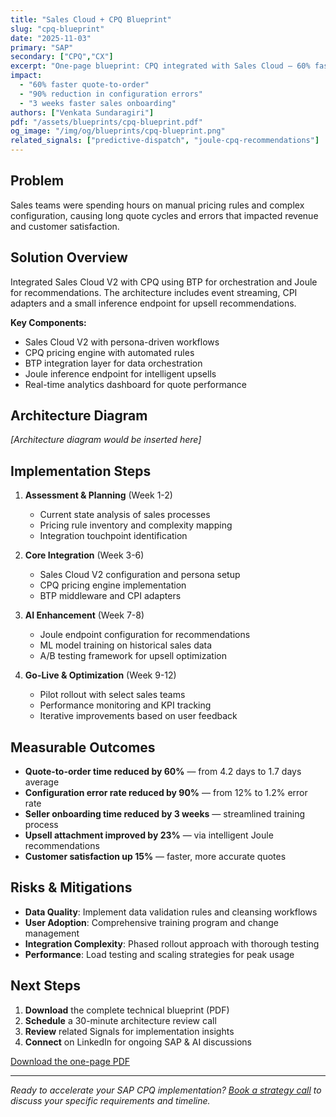 ```yaml
---
title: "Sales Cloud + CPQ Blueprint"
slug: "cpq-blueprint"
date: "2025-11-03"
primary: "SAP"
secondary: ["CPQ","CX"]
excerpt: "One-page blueprint: CPQ integrated with Sales Cloud — 60% faster quotes, 90% error reduction."
impact:
  - "60% faster quote-to-order"
  - "90% reduction in configuration errors" 
  - "3 weeks faster sales onboarding"
authors: ["Venkata Sundaragiri"]
pdf: "/assets/blueprints/cpq-blueprint.pdf"
og_image: "/img/og/blueprints/cpq-blueprint.png"
related_signals: ["predictive-dispatch", "joule-cpq-recommendations"]
---
```


## Problem

Sales teams were spending hours on manual pricing rules and complex configuration, causing long quote cycles and errors that impacted revenue and customer satisfaction.

## Solution Overview

Integrated Sales Cloud V2 with CPQ using BTP for orchestration and Joule for recommendations. The architecture includes event streaming, CPI adapters and a small inference endpoint for upsell recommendations.

**Key Components:**
- Sales Cloud V2 with persona-driven workflows
- CPQ pricing engine with automated rules
- BTP integration layer for data orchestration  
- Joule inference endpoint for intelligent upsells
- Real-time analytics dashboard for quote performance

## Architecture Diagram

*[Architecture diagram would be inserted here]*

## Implementation Steps

1. **Assessment & Planning** (Week 1-2)
   - Current state analysis of sales processes
   - Pricing rule inventory and complexity mapping
   - Integration touchpoint identification

2. **Core Integration** (Week 3-6) 
   - Sales Cloud V2 configuration and persona setup
   - CPQ pricing engine implementation
   - BTP middleware and CPI adapters

3. **AI Enhancement** (Week 7-8)
   - Joule endpoint configuration for recommendations
   - ML model training on historical sales data
   - A/B testing framework for upsell optimization

4. **Go-Live & Optimization** (Week 9-12)
   - Pilot rollout with select sales teams
   - Performance monitoring and KPI tracking
   - Iterative improvements based on user feedback

## Measurable Outcomes

- **Quote-to-order time reduced by 60%** — from 4.2 days to 1.7 days average
- **Configuration error rate reduced by 90%** — from 12% to 1.2% error rate
- **Seller onboarding time reduced by 3 weeks** — streamlined training process
- **Upsell attachment improved by 23%** — via intelligent Joule recommendations
- **Customer satisfaction up 15%** — faster, more accurate quotes

## Risks & Mitigations

- **Data Quality**: Implement data validation rules and cleansing workflows
- **User Adoption**: Comprehensive training program and change management
- **Integration Complexity**: Phased rollout approach with thorough testing
- **Performance**: Load testing and scaling strategies for peak usage

## Next Steps

1. **Download** the complete technical blueprint (PDF)
2. **Schedule** a 30-minute architecture review call  
3. **Review** related Signals for implementation insights
4. **Connect** on LinkedIn for ongoing SAP & AI discussions

<a href="/assets/blueprints/cpq-blueprint.pdf" className="btn-primary" data-analytics="download:cpq-blueprint">
  Download the one-page PDF
</a>

---

*Ready to accelerate your SAP CPQ implementation? [Book a strategy call](/contact) to discuss your specific requirements and timeline.*